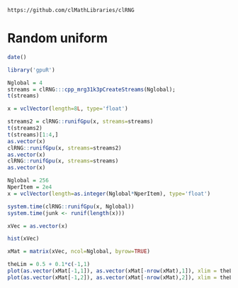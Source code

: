 <!--
%\VignetteEngine{knitr::knitr}
%\VignetteIndexEntry{Random uniform}
-->


`https://github.com/clMathLibraries/clRNG`

# Random uniform

```r
date()
```


```r
library('gpuR')
```

```r
Nglobal = 4
streams = clRNG:::cpp_mrg31k3pCreateStreams(Nglobal);
t(streams)
```

```r
x = vclVector(length=8L, type='float')

streams2 = clRNG::runifGpu(x, streams=streams)
t(streams2)
t(streams)[1:4,]
as.vector(x)
clRNG::runifGpu(x, streams=streams2)
as.vector(x)
clRNG::runifGpu(x, streams=streams)
as.vector(x)
```

```r

Nglobal = 256
NperItem = 2e4
x = vclVector(length=as.integer(Nglobal*NperItem), type='float')

system.time(clRNG::runifGpu(x, Nglobal))
system.time(junk <- runif(length(x)))

xVec = as.vector(x)

hist(xVec)

xMat = matrix(xVec, ncol=Nglobal, byrow=TRUE)

theLim = 0.5 + 0.1*c(-1,1)
plot(as.vector(xMat[-1,1]), as.vector(xMat[-nrow(xMat),1]), xlim = theLim, ylim=theLim, pch='.')
plot(as.vector(xMat[-1,2]), as.vector(xMat[-nrow(xMat),2]), xlim = theLim, ylim=theLim, pch='.')

```

